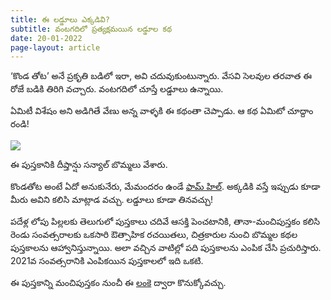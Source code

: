 ```yaml
---
title: ఈ లడ్డూలు ఎక్కడివి? 
subtitle: వంటగదిలో ప్రత్యక్షమయిన లడ్డూల కథ 
date: 20-01-2022
page-layout: article
---
```

'కొండ తోట' అనే ప్రకృతి బడిలో ఇరా, అవి చదువుకుంటున్నారు. వేసవి సెలవుల తరవాత ఈ రోజే బడికి 
తిరిగి వచ్చారు. వంటగదిలో చూస్తే లడ్డూలు ఉన్నాయి.

ఏమిటీ విశేషం అని అడిగితే వేణు అన్న వాళ్ళకి ఈ కథంతా చెప్పాడు. ఆ కథ ఏమిటో చూద్దాం రండి!

![](laddoo.jpg)

ఈ పుస్తకానికి దీప్తాన్షు సన్యాల్ బొమ్మలు వేశారు.

కొండతోట అంటే ఏదో అనుకునేరు, మేమందరం ఉండే [ఫామ్ హిల్](https://farmhill-learning.org). అక్కడికి వస్తే ఇప్పుడు కూడా మీరు అవిని కలిసి మాట్లాడ వచ్చు. లడ్డూలు కూడా తినవచ్చు!

పదేళ్ల లోపు పిల్లలకు తెలుగులో పుస్తకాలు చదివే ఆసక్తి పెంచటానికి, తానా-మంచిపుస్తకం కలిసి రెండు సంవత్సరాలకు ఒకసారి ఔత్సాహిక రచయితలు, చిత్రకారుల నుంచి బొమ్మల కథల పుస్తకాలను ఆహ్వానిస్తున్నాయి. 
అలా వచ్చిన వాటిల్లో పది పుస్తకాలను ఎంపిక చేసి ప్రచురిస్తారు. 2021వ సంవత్సరానికి ఎంపికయిన పుస్తకాలలో ఇది ఒకటి. 

ఈ పుస్తకాన్ని మంచిపుస్తకం నుంచీ ఈ [లంకె](https://manchipustakam.in/product/ee-laddoolu-ekkadivi/) ద్వారా కొనుక్కోవచ్చు. 
